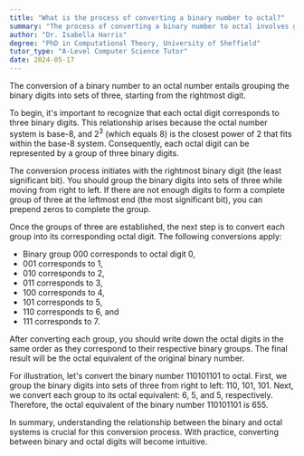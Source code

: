 ```yaml
---
title: "What is the process of converting a binary number to octal?"
summary: "The process of converting a binary number to octal involves grouping the binary digits into sets of three, starting from the right."
author: "Dr. Isabella Harris"
degree: "PhD in Computational Theory, University of Sheffield"
tutor_type: "A-Level Computer Science Tutor"
date: 2024-05-17
---
```


The conversion of a binary number to an octal number entails grouping the binary digits into sets of three, starting from the rightmost digit.

To begin, it's important to recognize that each octal digit corresponds to three binary digits. This relationship arises because the octal number system is base-$8$, and $2^3$ (which equals $8$) is the closest power of $2$ that fits within the base-$8$ system. Consequently, each octal digit can be represented by a group of three binary digits.

The conversion process initiates with the rightmost binary digit (the least significant bit). You should group the binary digits into sets of three while moving from right to left. If there are not enough digits to form a complete group of three at the leftmost end (the most significant bit), you can prepend zeros to complete the group.

Once the groups of three are established, the next step is to convert each group into its corresponding octal digit. The following conversions apply:

- Binary group $000$ corresponds to octal digit $0$,
- $001$ corresponds to $1$,
- $010$ corresponds to $2$,
- $011$ corresponds to $3$,
- $100$ corresponds to $4$,
- $101$ corresponds to $5$,
- $110$ corresponds to $6$, and
- $111$ corresponds to $7$.

After converting each group, you should write down the octal digits in the same order as they correspond to their respective binary groups. The final result will be the octal equivalent of the original binary number.

For illustration, let's convert the binary number $110101101$ to octal. First, we group the binary digits into sets of three from right to left: $110$, $101$, $101$. Next, we convert each group to its octal equivalent: $6$, $5$, and $5$, respectively. Therefore, the octal equivalent of the binary number $110101101$ is $655$.

In summary, understanding the relationship between the binary and octal systems is crucial for this conversion process. With practice, converting between binary and octal digits will become intuitive.
    